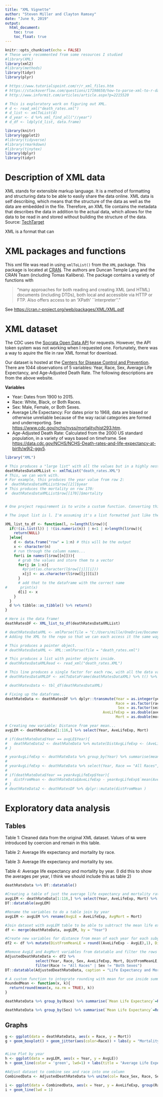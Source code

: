 ---
title: "XML Vignette"
author: "Steven Miller and Clayton Ramsey"
date: "June 9, 2019"
output: 
  html_document:
    toc: true
    toc_float: true
---


```{r setup, include=FALSE}
knitr::opts_chunk$set(echo = FALSE)
# These were recommented from some resources I studied
#library(XML)
library(xml2)
#library(methods)
library(tidyr)
library(plyr)

# https://www.tutorialspoint.com/r/r_xml_files.htm
# https://stackoverflow.com/questions/17198658/how-to-parse-xml-to-r-data-frame
# http://www.informit.com/articles/article.aspx?p=2215520

# This is exploratory work on figuring out XML.
# d <- read_xml("death_rates.xml")
# d_list <- xmlToList(d)
# d_year <- d %>% xml_find_all("//year")
# d_df <- ldply(d_list, data.frame)

```

```{r message=FALSE, warning=FALSE}

library(knitr)
library(ggplot2)
#library(tidyverse)
#library(rmarkdown)
#library(tinytex)
library(dplyr)
library(tidyr)
```  

# Description of XML data
XML stands for extensible markup language. It is a method of formatting and structuring data to be able to easily share the data online. XML data is self describing, which means that the structure of the data as well as the data are embedded in the file. Therefore, an XML file contains the metadata that describes the data in addition to the actual data, which allows for the data to be read in and stored without building the structure of the data.
Source: [TechTarget](https://searchmicroservices.techtarget.com/definition/XML-Extensible-Markup-Language)

XML is a format that can 


# XML packages and functions

This xml file was read in using `xmlToList()` from the `XML` package. This package is located at [CRAN](https://cran.r-project.org/web/packages/XML/index.html). The authors are Duncan Temple Lang and the CRAN Team (including Tomas Kalibera). The package contains a variety of functions with 

>"many approaches for both reading and creating XML (and HTML) documents (including DTDs), both local and accessible via HTTP or FTP. Also offers access to an
'XPath' ``interpreter''."

See <https://cran.r-project.org/web/packages/XML/XML.pdf>

# XML dataset

The CDC uses the [Socrata Open Data API](https://dev.socrata.com/) for requests. However, the API token system was not working when I requested one. Fortunately, there was a way to aquire the file in raw XML format for download.

Our dataset is hosted at the [Centers for Disease Control and Prevention](https://data.cdc.gov/NCHS/NCHS-Death-rates-and-life-expectancy-at-birth/w9j2-ggv5
). There are 1044 observations of 5 variables: Year, Race, Sex, Average Life Expectancy, and Age-Adjusted Death Rate. The following descriptions are from the above website.

**Variables**

* Year: Dates from 1900 to 2015.
* Race: White, Black, or Both Races.
* Sex: Male, Female, or Both Sexes.
* Average Life Expectancy: For dates prior to 1968, data are biased or otherwise unreliable because of the way racial categories are formed and underreporting. See <https://www.cdc.gov/nchs/nvss/mortality/hist293.htm>.
* Age-Adjusted Death Rate: Calculated from the 2000 US standard population, in a variety of ways based on timeframe. See <https://data.cdc.gov/NCHS/NCHS-Death-rates-and-life-expectancy-at-birth/w9j2-ggv5>.

```{r include=FALSE}
library("XML")

# This produces a "large list" with all the values but in a highly nested structure.
deathRatesDataXMLList <- xmlToList("death_rates.XML")
# This, we can work with.
# For example, this produces the year value from row 2:
#  deathRatesDataXMLList$row[[2]]$year
# This produces the mortality on row 170:
#  deathRatesDataXMLList$row[[170]]$mortality


# One project requirement is to write a custom function. Converting this structure to a data frame would be a reason to do that.

# The input list is l. I'm assuming it's a list formatted just like the one we produced from this XML file. The number of rows to do is n.

XML_list_to_df <- function(l, n=length(l$row)){
  if(!(is.list(l)) | !(is.numeric(n)) | n<1 | n>length(l$row)){
    return(NULL)
  }else{
    d <- data.frame("row" = 1:n) # this will be the output
    x <- character(n)
    # run through the column names...
    for(i in names(l$row[[n]])){
      # grab the values and store them to a vector
      for(j in 1:n){
        #print(as.character(l$row[[j]][i]))
        x[j] <- as.character(l$row[[j]][i])
      }
      # add that to the dataframe with the correct name
#      print(x)
      d[i] <- x
    }
  }
  d %>% tibble::as_tibble() %>% return()
}

# Here is the data frame!
deathRatesDF <- XML_list_to_df(deathRatesDataXMLList)

# deathRatesDataXML <- xmlParse(file = "C:/Users/mille/OneDrive/Documents/ST 558/Death Rates XML.xml")
# Adding the XML to the repo so that we can each access it the same way locally.

# This produces a pointer object.
# deathRatesDataXML <- XML::xmlParse(file = "death_rates.xml")

# This produces a list with pointer objects inside.
# deathRatesDataXMLRead <- read_xml("death_rates.XML")

# This line produces a single factor for each row, with all the data values crammed together.
# deathRatesDataXMLDF <- xmlToDataFrame(deathRatesDataXML) %>% t() %>% data.frame()

# deathRatesData <- tbl_df(deathRatesDataXML)
```

```{r include=FALSE}
# Fixing up the dataframe...
deathRateData <- deathRatesDF %>% dplyr::transmute(Year = as.integer(year),
                                                   Race = as.factor(race),
                                                    Sex = as.factor(sex),
                                             AveLifeExp = as.double(average_life_expectancy),
                                                   Mort = as.double(mortality))

```
```{r include=FALSE}
# Creating new variable: Distance from year mean...
avgLEM <- deathRateData[1:116,] %>% select(Year, AveLifeExp, Mort)

# if(deathRateData$Year == avgLE$Year){
#   deathRateData2 <- deathRateData %>% mutate(DistAvgLifeExp <- (AveLifeExp - avgLE$AveLifeExp))
# }

# yearAvgLifeExp <- deathRateData %>% group_by(Year) %>% summarise(mean(AveLifeExp))
# 
# yearAvgLifeExp <- deathRateData %>% select(Year, Race == "All Races", Sex == "Both Sexes")
# 
# if(deathRateData$Year == yearAvgLifeExp$Year){
#   distFromMean <- deathRateData$AveLifeExp - yearAvgLifeExp$`mean(AveLifeExp)`
# }
# deathRateData2 <- deathRatesDF %>% dplyr::mutate(distFromMean )

```
# Exploratory data analysis

## Tables
Table 1: Cleaned data from the original XML dataset. Values of `NA` were introduced by coercion and remain in this table.

Table 2: Average life expectancy and mortality by race.

Table 3: Average life expectancy and mortality by sex.

Table 4: Average life expectancy and mortality by year.
(I did this to show the averages per year, I think we should include this as table 2)

```{r}
deathRateData %>% DT::datatable()

#Creating a table of just the average life expectancy and mortality rate per year. This is just the row of each year where both sexes and all races are used.
avgLEM <- deathRateData[1:116,] %>% select(Year, AveLifeExp, Mort) %>% arrange(Year)
DT::datatable(avgLEM)

#Rename the variables to do a table join by year
avgLEM <- avgLEM %>% rename(AvgLE = AveLifeExp, AvgMort = Mort)

#Join dataset with avgLEM table to be able to subtract the mean life expectancy for each year
df <- merge(deathRateData, avgLEM, by = "Year")

#Create new variables for distance from mean of each year for each subgroup
df2 <- df %>% mutate(DistFromMeanLE = round((AveLifeExp - AvgLE),1), DistFromMeanMort = round((Mort - AvgMort),1))

#Remove AvgLE and AvgMort variables from datatable and filter the rows to not include the mean observations (observations with Both Sexes and All Races)
AdjustedDeathRateData <- df2 %>% 
              select(Year, Race, Sex, AveLifeExp, Mort, DistFromMeanLE, DistFromMeanMort) %>%
              filter(Race != "All Races" | Sex != "Both Sexes")
DT::datatable(AdjustedDeathRateData, caption = "Life Expectancy and Mortality by Race and Sex ")

# A custom function to integrate rounding with mean for use inside summarise().
RoundedMean <- function(x, k){
  return(round(mean(x, na.rm = TRUE), k))
}

deathRateData %>% group_by(Race) %>% summarise(`Mean Life Expectancy`=RoundedMean(AveLifeExp, 1), `Average Mortality Rate`=RoundedMean(Mort, 1)) %>% kable()

deathRateData %>% group_by(Sex) %>% summarise(`Mean Life Expectancy`=RoundedMean(AveLifeExp, 1), `Average Mortality Rate`=RoundedMean(Mort, 1)) %>% kable()


```


## Graphs

```{r}
g <- ggplot(data = deathRateData, aes(x = Race, y = Mort))
g + geom_boxplot() + geom_jitter(aes(color=Race)) + labs(y = "Mortality Rate per 100,000")


#Line Plot by year 
h <- ggplot(data = avgLEM, aes(x = Year, y = AvgLE))
h + geom_line(color = 'green', lwd=1) + labs(title = "Average Life Expectancy by Year")

#Adjust dataset to combine sex and race into one column
CombinedData <- AdjustedDeathRateData %>% unite(col= Race_Sex, Race, Sex, sep = "_")

i <- ggplot(data = CombinedData, aes(x = Year, y = AveLifeExp, group(Race_Sex), fill = Race_Sex, color = Race_Sex))
i + geom_line(lwd = 1)
```

